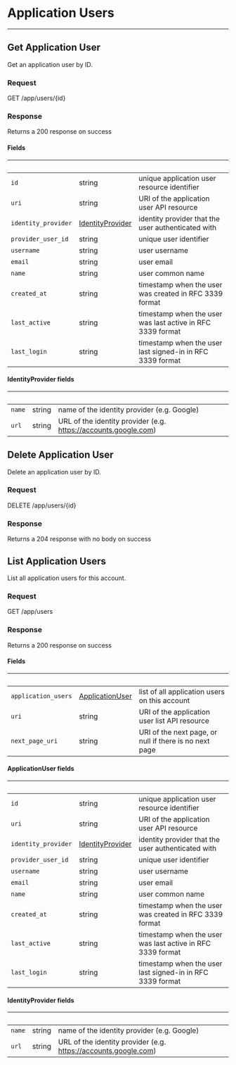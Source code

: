 

# Application Users
------------------

## Get Application User

Get an application user by ID.

### Request

GET /app/users/{id}

<ApplicationUsersGetRequest />

### Response

Returns a 200 response on success

<ApplicationUsersGetResponse />

#### Fields

| &nbsp; | &nbsp; | &nbsp; |
|---|---|---|
| `id` | string | unique application user resource identifier |
| `uri` | string | URI of the application user API resource |
| `identity_provider` | [IdentityProvider](#api-application-users-get-fields-identity-provider) | identity provider that the user authenticated with |
| `provider_user_id` | string | unique user identifier |
| `username` | string | user username |
| `email` | string | user email |
| `name` | string | user common name |
| `created_at` | string | timestamp when the user was created in RFC 3339 format |
| `last_active` | string | timestamp when the user was last active in RFC 3339 format |
| `last_login` | string | timestamp when the user last signed-in in RFC 3339 format |

#### IdentityProvider fields

| &nbsp; | &nbsp; | &nbsp; |
|---|---|---|
| `name` | string | name of the identity provider (e.g. Google) |
| `url` | string | URL of the identity provider (e.g. https://accounts.google.com) |

## Delete Application User

Delete an application user by ID.

### Request

DELETE /app/users/{id}

<ApplicationUsersDeleteRequest />

### Response

Returns a 204 response with no body on success

## List Application Users

List all application users for this account.

### Request

GET /app/users

<ApplicationUsersListRequest />

### Response

Returns a 200 response on success

<ApplicationUsersListResponse />

#### Fields

| &nbsp; | &nbsp; | &nbsp; |
|---|---|---|
| `application_users` | [ApplicationUser](#api-application-users-list-fields-application-user) | list of all application users on this account |
| `uri` | string | URI of the application user list API resource |
| `next_page_uri` | string | URI of the next page, or null if there is no next page |

#### ApplicationUser fields

| &nbsp; | &nbsp; | &nbsp; |
|---|---|---|
| `id` | string | unique application user resource identifier |
| `uri` | string | URI of the application user API resource |
| `identity_provider` | [IdentityProvider](#api-application-users-list-fields-identity-provider) | identity provider that the user authenticated with |
| `provider_user_id` | string | unique user identifier |
| `username` | string | user username |
| `email` | string | user email |
| `name` | string | user common name |
| `created_at` | string | timestamp when the user was created in RFC 3339 format |
| `last_active` | string | timestamp when the user was last active in RFC 3339 format |
| `last_login` | string | timestamp when the user last signed-in in RFC 3339 format |
#### IdentityProvider fields

| &nbsp; | &nbsp; | &nbsp; |
|---|---|---|
| `name` | string | name of the identity provider (e.g. Google) |
| `url` | string | URL of the identity provider (e.g. https://accounts.google.com) |

